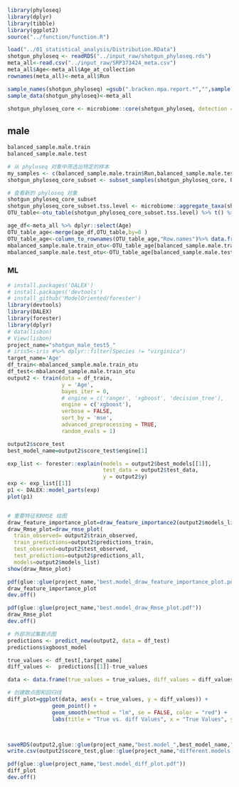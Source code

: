 
```r
library(phyloseq)
library(dplyr)
library(tibble)
library(ggplot2)
source("../function/function.R")
```



```r
load("../01_statistical_analysis/Distribution.RData")
shotgun_phyloseq <- readRDS("../input_raw/shotgun_phyloseq.rds")
meta_all<-read.csv("../input_raw/SRP373424_meta.csv")
meta_all$Age<-meta_all$Age_at_collection
rownames(meta_all)<-meta_all$Run

sample_names(shotgun_phyloseq) =gsub(".bracken.mpa.report.*","",sample.names(shotgun_phyloseq))
sample_data(shotgun_phyloseq)<-meta_all

shotgun_phyloseq_core <- microbiome::core(shotgun_phyloseq, detection = 5, prevalence = .2)
```

## male
```r
balanced_sample.male.train
balanced_sample.male.test

# 从 phyloseq 对象中筛选出特定的样本
my_samples <- c(balanced_sample.male.train$Run,balanced_sample.male.test$Run) # 要筛选的样本名称
shotgun_phyloseq_core_subset <- subset_samples(shotgun_phyloseq_core, Run %in% my_samples)

# 查看新的 phyloseq 对象
shotgun_phyloseq_core_subset
shotgun_phyloseq_core_subset.tss.level <- microbiome::aggregate_taxa(shotgun_phyloseq_core_subset,level = "Genus") %>%microbiome::transform(transform = "compositional")
OTU_table<-otu_table(shotgun_phyloseq_core_subset.tss.level) %>% t() %>% data.frame()

age_df<-meta_all %>% dplyr::select(Age)
OTU_table_age<-merge(age_df,OTU_table,by=0 ) 
OTU_table_age<-column_to_rownames(OTU_table_age,"Row.names")%>% data.frame()
mbalanced_sample.male.train_otu<-OTU_table_age[balanced_sample.male.train$Run,]
mbalanced_sample.male.test_otu<-OTU_table_age[balanced_sample.male.test$Run,]

```

### ML
```r
# install.packages('DALEX')
# install.packages('devtools')
# install_github('ModelOriented/forester')
library(devtools)
library(DALEX)
library(forester)
library(dplyr)
# data(lisbon)
# View(lisbon)
project_name="shotgun_male_test5_"
# iris5<-iris #%>% dplyr::filter(Species != "virginica")
target_name='Age'
df_train<-mbalanced_sample.male.train_otu
df_test<-mbalanced_sample.male.train_otu
output2 <- train(data = df_train,
                 y = 'Age',
                 bayes_iter = 0,
                 # engine = c('ranger', 'xgboost', 'decision_tree'),
                 engine = c('xgboost'),
                 verbose = FALSE,
                 sort_by = 'mse',
                 advanced_preprocessing = TRUE,
                 random_evals = 1)

output2$score_test
best_model_name=output2$score_test$engine[1]

exp_list <- forester::explain(models = output2$best_models[[1]],
                              test_data = output2$test_data,
                              y = output2$y)
exp <- exp_list[[1]]
p1 <- DALEX::model_parts(exp)
plot(p1)


# 重要特征和RMSE 绘图
draw_feature_importance_plot=draw_feature_importance2(output2$models_list,output2$test_data,output2$y)
draw_Rmse_plot=draw_rmse_plot(
  train_observed= output2$train_observed,
  train_predictions=output2$predictions_train,
  test_observed=output2$test_observed,
  test_predictions=output2$predictions_all,
  models=output2$models_list)
show(draw_Rmse_plot)

pdf(glue::glue(project_name,"best.model_draw_feature_importance_plot.pdf"))
draw_feature_importance_plot
dev.off() 

pdf(glue::glue(project_name,"best.model_draw_Rmse_plot.pdf"))
draw_Rmse_plot
dev.off() 

# 外部测试集散点图
predictions <- predict_new(output2, data = df_test)
predictions$xgboost_model

true_values <- df_test[,target_name]
diff_values <-  predictions[[1]]-true_values

data <- data.frame(true_values = true_values, diff_values = diff_values)

# 创建散点图和回归线
diff_plot=ggplot(data, aes(x = true_values, y = diff_values)) +
              geom_point() +
              geom_smooth(method = "lm", se = FALSE, color = "red") +
              labs(title = "True vs. diff Values", x = "True Values", y = "diff Values")



saveRDS(output2,glue::glue(project_name,"best.model_",best_model_name,".rds"))
write.csv(output2$score_test,glue::glue(project_name,"different.models.scores.csv"),row.names = F)

pdf(glue::glue(project_name,"best.model_diff_plot.pdf"))
diff_plot
dev.off() 

```

